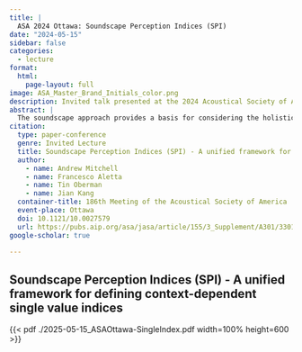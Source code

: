 ```yaml
---
title: |
  ASA 2024 Ottawa: Soundscape Perception Indices (SPI)
date: "2024-05-15"
sidebar: false
categories: 
  - lecture
format:
  html:
    page-layout: full
image: ASA_Master_Brand_Initials_color.png
description: Invited talk presented at the 2024 Acoustical Society of America Meeting in Ottawa
abstract: |
  The soundscape approach provides a basis for considering the holistic perception of sound environments, in context. While steady advancements have been made in methods for assessment and analysis, a gap exists for comparing soundscapes and quantifying improvements in the multi-dimensional perception of a soundscape. To this end, there is a need for the creation of single value indices to compare soundscape quality which incorporate context, aural diversity, and specific design goals. Just as a variety of decibel-based indices have been developed for various purposes (e.g., LAeq, LCeq, L90, Lden, etc.), the soundscape approach requires the ability to create novel indices for different uses, but which share a common language and understanding. We therefore propose a unified framework for creating both bespoke and archetypal single index measures of soundscape perception based on the soundscape circumplex model, allowing for new indices to be defined in the future. The implementation of this framework is demonstrated through the creation of a public space typology-based index using survey data collected under the SSID Protocol. Indices developed under this framework can enable a broader and more efficient application of the soundscape approach in design, planning, and regulation.
citation:
  type: paper-conference
  genre: Invited Lecture
  title: Soundscape Perception Indices (SPI) - A unified framework for defining context-dependent single value indices
  author:
    - name: Andrew Mitchell
    - name: Francesco Aletta
    - name: Tin Oberman
    - name: Jian Kang
  container-title: 186th Meeting of the Acoustical Society of America
  event-place: Ottawa
  doi: 10.1121/10.0027579
  url: https://pubs.aip.org/asa/jasa/article/155/3_Supplement/A301/3301593/A-unified-framework-for-creating-soundscape
google-scholar: true

---
```


## Soundscape Perception Indices (SPI) - A unified framework for defining context-dependent single value indices

{{< pdf ./2025-05-15_ASAOttawa-SingleIndex.pdf width=100% height=600 >}}

